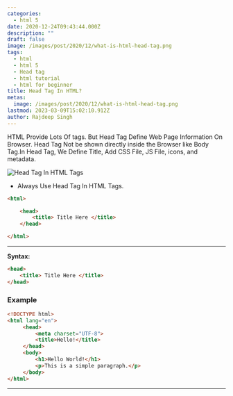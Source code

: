 ```yaml
---
categories:
  - html 5
date: 2020-12-24T09:43:44.000Z
description: ""
draft: false
image: /images/post/2020/12/what-is-html-head-tag.png
tags:
  - html
  - html 5
  - Head tag
  - html tutorial
  - html for beginner
title: Head Tag In HTML?
metas:
  image: /images/post/2020/12/what-is-html-head-tag.png
lastmod: 2023-03-09T15:02:10.912Z
author: Rajdeep Singh
---
```


HTML Provide Lots Of tags. But Head Tag Define Web Page Information On Browser.
Head Tag Not be shown directly inside the Browser like Body Tag.In Head Tag, We
Define Title, Add CSS File, JS File, icons, and metadata.

![Head Tag In HTML Tags](/images/post/2020/12/head-tag-2.jpg 'Head Tag In HTML Tags')

- Always Use Head Tag In HTML Tags.

```html
<html> 

    <head> 
        <title> Title Here </title>
    </head>

</html>
```

---

**Syntax:**

```html
<head> 
	<title> Title Here </title>
</head>
```

### Example

```html
<!DOCTYPE html>
<html lang="en">
     <head>
         <meta charset="UTF-8">
         <title>Hello!</title>
     </head>
     <body>
         <h1>Hello World!</h1>
         <p>This is a simple paragraph.</p>
     </body>
</html>
```

---
